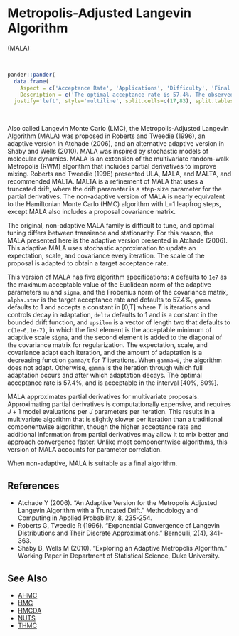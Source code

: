 # <a name='mala'>Metropolis-Adjusted Langevin Algorithm</a>

(<a name='mala'>MALA</a>)

<br>
```r
pander::pander(
  data.frame(
    Aspect = c('Acceptance Rate', 'Applications', 'Difficulty', 'Final Algorithm?', 'Proposal'),
    Description = c('The optimal acceptance rate is 57.4%. The observed acceptance rate may be suitable in the interval [40%,80%].', 'This is a widely applicable, general-purpose algorithm. The number of model evaluations per iteration increases with the number of parameters.','This algorithm is easy for a beginner to use. Although it has five algorithm specifications, it is fully automatic at the default values.','Yes, when not adaptive.', 'Multivariate.')),
  justify='left', style='multiline', split.cells=c(17,83), split.tables=Inf)
```

<br>

Also called Langevin Monte Carlo (LMC), the Metropolis-Adjusted Langevin Algorithm (MALA) was proposed in Roberts and Tweedie (1996), an adaptive version in Atchade (2006), and an alternative adaptive version in Shaby and Wells (2010). MALA was inspired by stochastic models of molecular dynamics. MALA is an extension of the multivariate random-walk Metropolis (RWM) algorithm that includes partial derivatives to improve mixing. Roberts and Tweedie (1996) presented ULA, MALA, and MALTA, and recommended MALTA. MALTA is a refinement of MALA that uses a truncated drift, where the drift parameter is a step-size parameter for the partial derivatives. The non-adaptive version of MALA is nearly equivalent to the Hamiltonian Monte Carlo (HMC) algorithm with L=1 leapfrog steps, except MALA also includes a proposal covariance matrix.

The original, non-adaptive MALA family is difficult to tune, and optimal tuning differs between transience and stationarity. For this reason, the MALA presented here is the adaptive version presented in Atchade (2006). This adaptive MALA uses stochastic approximation to update an expectation, scale, and covariance every iteration. The scale of the proposal is adapted to obtain a target acceptance rate.

This version of MALA has five algorithm specifications: `A` defaults to `1e7` as the maximum acceptable value of the Euclidean norm of the adaptive parameters `mu` and `sigma`, and the Frobenius norm of the covariance matrix, `alpha.star` is the target acceptance rate and defaults to 57.4%, `gamma` defaults to 1 and accepts a constant in [0,T] where $T$ is iterations and controls decay in adaptation, `delta` defaults to 1 and is a constant in the bounded drift function, and `epsilon` is a vector of length two that defaults to `c(1e-6,1e-7)`, in which the first element is the acceptable minimum of adaptive scale `sigma`, and the second element is added to the diagonal of the covariance matrix for regularization. The expectation, scale, and covariance adapt each iteration, and the amount of adaptation is a decreasing function `gamma/t` for $T$ iterations. When `gamma=0`, the algorithm does not adapt. Otherwise, `gamma` is the iteration through which full adaptation occurs and after which adaptation decays. The optimal acceptance rate is 57.4%, and is acceptable in the interval [40%, 80%].

MALA approximates partial derivatives for multivariate proposals. Approximating partial derivatives is computationally expensive, and requires $J + 1$ model evaluations per $J$ parameters per iteration. This results in a multivariate algorithm that is slightly slower per iteration than a traditional componentwise algorithm, though the higher acceptance rate and additional information from partial derivatives may allow it to mix better and approach convergence faster. Unlike most componentwise algorithms, this version of MALA accounts for parameter correlation.

When non-adaptive, MALA is suitable as a final algorithm.

## References

- Atchade Y (2006). "An Adaptive Version for the Metropolis Adjusted Langevin Algorithm with a Truncated Drift." Methodology and Computing in Applied Probability, 8, 235-254.
- Roberts G, Tweedie R (1996). "Exponential Convergence of Langevin Distributions and Their Discrete Approximations." Bernoulli, 2(4), 341-363.
- Shaby B, Wells M (2010). "Exploring an Adaptive Metropolis Algorithm." Working Paper in Department of Statistical Science, Duke University.

## See Also

- [AHMC](#ahmc)
- [HMC](#hmc)
- [HMCDA](#hmcda)
- [NUTS](#nuts)
- [THMC](#thmc)

